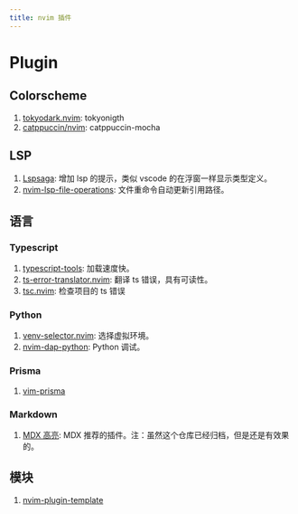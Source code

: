 ```yaml
---
title: nvim 插件
---
```


# Plugin

## Colorscheme

1. [tokyodark.nvim](https://github.com/tiagovla/tokyodark.nvim): tokyonigth
2. [catppuccin/nvim](https://github.com/catppuccin/nvim): catppuccin-mocha

## LSP

1. [Lspsaga](https://nvimdev.github.io/lspsaga/): 增加 lsp 的提示，类似 vscode 的在浮窗一样显示类型定义。
2. [nvim-lsp-file-operations](https://github.com/antosha417/nvim-lsp-file-operations): 文件重命令自动更新引用路径。

## 语言

### Typescript

1. [typescript-tools](https://github.com/pmizio/typescript-tools.nvim): 加载速度快。
2. [ts-error-translator.nvim](https://github.com/dmmulroy/ts-error-translator.nvim): 翻译 ts 错误，具有可读性。
3. [tsc.nvim](https://github.com/dmmulroy/tsc.nvim): 检查项目的 ts 错误

### Python

1. [venv-selector.nvim](https://github.com/linux-cultist/venv-selector.nvim): 选择虚拟环境。
2. [nvim-dap-python](https://github.com/mfussenegger/nvim-dap-python): Python 调试。

### Prisma

1. [vim-prisma](https://github.com/prisma/vim-prisma)

### Markdown

1. [MDX 高亮](https://github.com/jxnblk/vim-mdx-js): MDX 推荐的插件。注：虽然这个仓库已经归档，但是还是有效果的。

## 模块

1. [nvim-plugin-template](https://github.com/nvimdev/nvim-plugin-template)